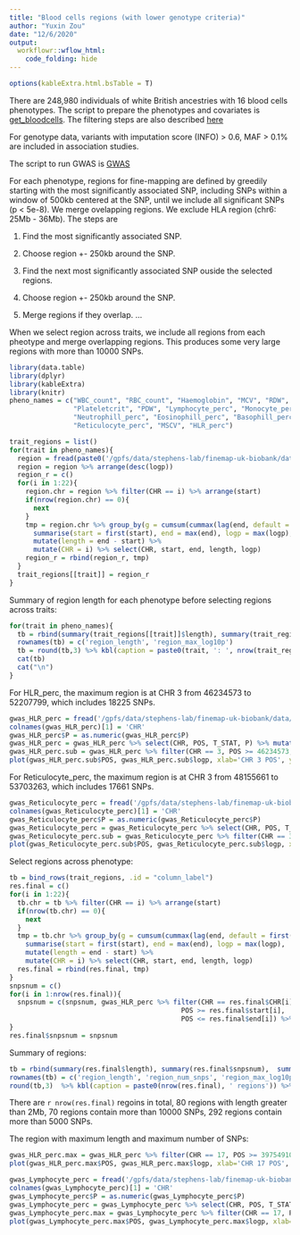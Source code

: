 ```yaml
---
title: "Blood cells regions (with lower genotype criteria)"
author: "Yuxin Zou"
date: "12/6/2020"
output: 
  workflowr::wflow_html:
    code_folding: hide
---
```


```r
options(kableExtra.html.bsTable = T)
```

There are 248,980 individuals of white British ancestries with 16 blood cells phenotypes. The script to prepare the phenotypes and covariates is [get_bloodcells](https://github.com/stephenslab/finemap-uk-biobank/blob/master/scripts/get_bloodcells.R). The filtering steps are also described [here](bloodcells.html)

For genotype data, variants with imputation score (INFO) > 0.6, MAF > 0.1% are included in association studies.

The script to run GWAS is [GWAS](https://github.com/stephenslab/finemap-uk-biobank/blob/master/scripts/plink_gwas.sh)

For each phenotype, regions for fine-mapping are defined by greedily starting with the most significantly associated SNP, including SNPs within a window of 500kb centered at the SNP, until we include all significant SNPs (p < 5e-8). We merge ovelapping regions. We exclude HLA region (chr6: 25Mb - 36Mb). The steps are

1. Find the most significantly associated SNP.

2. Choose region +- 250kb around the SNP.

3. Find the next most significantly associated SNP ouside the selected regions.

4. Choose region +- 250kb around the SNP.

5. Merge regions if they overlap.
...

When we select region across traits, we include all regions from each pheotype and merge overlapping regions. This produces some very large regions with more than 10000 SNPs.

```r
library(data.table)
library(dplyr)
library(kableExtra)
library(knitr)
pheno_names = c("WBC_count", "RBC_count", "Haemoglobin", "MCV", "RDW", "Platelet_count",
                "Plateletcrit", "PDW", "Lymphocyte_perc", "Monocyte_perc",
                "Neutrophill_perc", "Eosinophill_perc", "Basophill_perc",
                "Reticulocyte_perc", "MSCV", "HLR_perc")
```

```r
trait_regions = list()
for(trait in pheno_names){
  region = fread(paste0('/gpfs/data/stephens-lab/finemap-uk-biobank/data/raw/BloodCells/regions_raw/', trait, '_regions'))
  region = region %>% arrange(desc(logp))
  region_r = c()
  for(i in 1:22){
    region.chr = region %>% filter(CHR == i) %>% arrange(start)
    if(nrow(region.chr) == 0){
      next
    }
    tmp = region.chr %>% group_by(g = cumsum(cummax(lag(end, default = first(end))) < start)) %>%
      summarise(start = first(start), end = max(end), logp = max(logp),.groups = 'drop') %>% 
      mutate(length = end - start) %>%
      mutate(CHR = i) %>% select(CHR, start, end, length, logp)
    region_r = rbind(region_r, tmp)
  }
  trait_regions[[trait]] = region_r
}
```

Summary of region length for each phenotype before selecting regions across traits:
```r
for(trait in pheno_names){
  tb = rbind(summary(trait_regions[[trait]]$length), summary(trait_regions[[trait]]$logp))
  rownames(tb) = c('region_length', 'region_max_log10p')
  tb = round(tb,3) %>% kbl(caption = paste0(trait, ': ', nrow(trait_regions[[trait]]), ' regions')) %>% kable_styling()
  cat(tb)
  cat("\n")
}
```

For HLR_perc, the maximum region is at CHR 3 from 46234573 to 52207799, which includes 18225 SNPs.
```r
gwas_HLR_perc = fread('/gpfs/data/stephens-lab/finemap-uk-biobank/data/raw/BloodCells/gwas_maf001_info6/bloodcells_gwas_HLR_perc')
colnames(gwas_HLR_perc)[1] = 'CHR'
gwas_HLR_perc$P = as.numeric(gwas_HLR_perc$P)
gwas_HLR_perc = gwas_HLR_perc %>% select(CHR, POS, T_STAT, P) %>% mutate(logp = -log10(P))
gwas_HLR_perc.sub = gwas_HLR_perc %>% filter(CHR == 3, POS >= 46234573, POS <=52207799)
plot(gwas_HLR_perc.sub$POS, gwas_HLR_perc.sub$logp, xlab='CHR 3 POS', ylab='-log10(p)', main='HLR_perc')
```
For Reticulocyte_perc, the maximum region is at CHR 3 from 48155661 to 53703263, which includes 17661 SNPs.
```r
gwas_Reticulocyte_perc = fread('/gpfs/data/stephens-lab/finemap-uk-biobank/data/raw/BloodCells/gwas/bloodcells_gwas_Reticulocyte_perc')
colnames(gwas_Reticulocyte_perc)[1] = 'CHR'
gwas_Reticulocyte_perc$P = as.numeric(gwas_Reticulocyte_perc$P)
gwas_Reticulocyte_perc = gwas_Reticulocyte_perc %>% select(CHR, POS, T_STAT, P) %>% mutate(logp = -log10(P))
gwas_Reticulocyte_perc.sub = gwas_Reticulocyte_perc %>% filter(CHR == 3, POS >= 48155661, POS <=53703263)
plot(gwas_Reticulocyte_perc.sub$POS, gwas_Reticulocyte_perc.sub$logp, xlab='CHR 3 POS', ylab='-log10(p)', main='Reticulocyte_perc')
```

Select regions across phenotype:
```r
tb = bind_rows(trait_regions, .id = "column_label")
res.final = c()
for(i in 1:22){
  tb.chr = tb %>% filter(CHR == i) %>% arrange(start)
  if(nrow(tb.chr) == 0){
    next
  }
  tmp = tb.chr %>% group_by(g = cumsum(cummax(lag(end, default = first(end))) < start)) %>%
    summarise(start = first(start), end = max(end), logp = max(logp), .groups = 'drop') %>% 
    mutate(length = end - start) %>%
    mutate(CHR = i) %>% select(CHR, start, end, length, logp)
  res.final = rbind(res.final, tmp)
}
snpsnum = c()
for(i in 1:nrow(res.final)){
  snpsnum = c(snpsnum, gwas_HLR_perc %>% filter(CHR == res.final$CHR[i],
                                           POS >= res.final$start[i], 
                                           POS <= res.final$end[i]) %>% nrow )
}
res.final$snpsnum = snpsnum
```

Summary of regions:
```r
tb = rbind(summary(res.final$length), summary(res.final$snpsnum),  summary(res.final$logp))
rownames(tb) = c('region_length', 'region_num_snps', 'region_max_log10p')
round(tb,3)  %>% kbl(caption = paste0(nrow(res.final), ' regions')) %>% kable_styling()
```

There are `r nrow(res.final)` regoins in total, 80 regions with length greater than 2Mb, 70 regions contain more than 10000 SNPs, 292 regions contain more than 5000 SNPs.

The region with maximum length and maximum number of SNPs:
```r
gwas_HLR_perc.max = gwas_HLR_perc %>% filter(CHR == 17, POS >= 39754910, POS <=48484411)
plot(gwas_HLR_perc.max$POS, gwas_HLR_perc.max$logp, xlab='CHR 17 POS', ylab='-log10(p)', main='HLR_perc')

gwas_Lymphocyte_perc = fread('/gpfs/data/stephens-lab/finemap-uk-biobank/data/raw/BloodCells/gwas_maf001_info6/bloodcells_gwas_Lymphocyte_perc')
colnames(gwas_Lymphocyte_perc)[1] = 'CHR'
gwas_Lymphocyte_perc$P = as.numeric(gwas_Lymphocyte_perc$P)
gwas_Lymphocyte_perc = gwas_Lymphocyte_perc %>% select(CHR, POS, T_STAT, P) %>% mutate(logp = -log10(P))
gwas_Lymphocyte_perc.max = gwas_Lymphocyte_perc %>% filter(CHR == 17, POS >= 39754910, POS <=48484411)
plot(gwas_Lymphocyte_perc.max$POS, gwas_Lymphocyte_perc.max$logp, xlab='CHR 17 POS', ylab='-log10(p)', main='Lymphocyte_perc')
```



